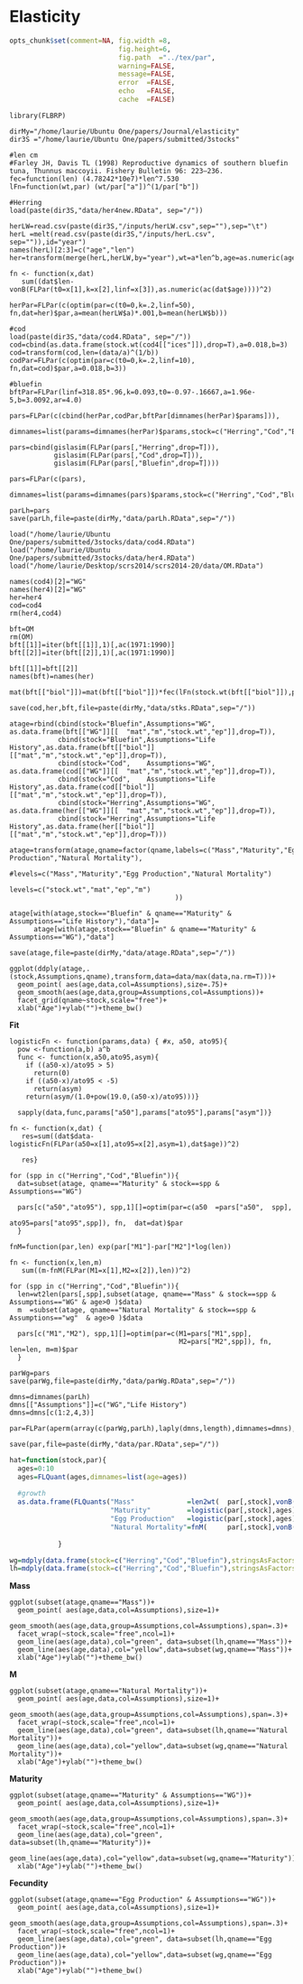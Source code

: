 Elasticity
========================================================

```r
opts_chunk$set(comment=NA, fig.width =8, 
                           fig.height=6,
                           fig.path  ="../tex/par",
                           warning=FALSE, 
                           message=FALSE, 
                           error  =FALSE, 
                           echo   =FALSE,
                           cache  =FALSE)
```


```r-par
library(FLBRP)

dirMy="/home/laurie/Ubuntu One/papers/Journal/elasticity"
dir3S ="/home/laurie/Ubuntu One/papers/submitted/3stocks"

#len cm
#Farley JH, Davis TL (1998) Reproductive dynamics of southern bluefin tuna, Thunnus maccoyii. Fishery Bulletin 96: 223–236.
fec=function(len) (4.78242*10e7)*len^7.530
lFn=function(wt,par) (wt/par["a"])^(1/par["b"])

#Herring
load(paste(dir3S,"data/her4new.RData", sep="/"))

herLW=read.csv(paste(dir3S,"/inputs/herLW.csv",sep=""),sep="\t")
herL =melt(read.csv(paste(dir3S,"/inputs/herL.csv", sep="")),id="year")
names(herL)[2:3]=c("age","len")
her=transform(merge(herL,herLW,by="year"),wt=a*len^b,age=as.numeric(age)-1)

fn <- function(x,dat) 
   sum((dat$len-vonB(FLPar(t0=x[1],k=x[2],linf=x[3]),as.numeric(ac(dat$age))))^2)
 
herPar=FLPar(c(optim(par=c(t0=0,k=.2,linf=50), fn,dat=her)$par,a=mean(herLW$a)*.001,b=mean(herLW$b)))

#cod
load(paste(dir3S,"data/cod4.RData", sep="/"))
cod=cbind(as.data.frame(stock.wt(cod4[["ices"]]),drop=T),a=0.018,b=3)
cod=transform(cod,len=(data/a)^(1/b))
codPar=FLPar(c(optim(par=c(t0=0,k=.2,linf=10), fn,dat=cod)$par,a=0.018,b=3))

#bluefin
bftPar=FLPar(linf=318.85*.96,k=0.093,t0=-0.97-.16667,a=1.96e-5,b=3.0092,ar=4.0)

pars=FLPar(c(cbind(herPar,codPar,bftPar[dimnames(herPar)$params])),
       dimnames=list(params=dimnames(herPar)$params,stock=c("Herring","Cod","Bluefin"),iter=1),units="NA")

pars=cbind(gislasim(FLPar(pars[,"Herring",drop=T])),
           gislasim(FLPar(pars[,"Cod",drop=T])),
           gislasim(FLPar(pars[,"Bluefin",drop=T])))

pars=FLPar(c(pars),
       dimnames=list(params=dimnames(pars)$params,stock=c("Herring","Cod","Bluefin"),iter=1),units="NA")

parLh=pars
save(parLh,file=paste(dirMy,"data/parLh.RData",sep="/"))
```

```r-stk
load("/home/laurie/Ubuntu One/papers/submitted/3stocks/data/cod4.RData")
load("/home/laurie/Ubuntu One/papers/submitted/3stocks/data/her4.RData")
load("/home/laurie/Desktop/scrs2014/scrs2014-20/data/OM.RData")

names(cod4)[2]="WG"
names(her4)[2]="WG"
her=her4
cod=cod4
rm(her4,cod4)

bft=OM
rm(OM)
bft[[1]]=iter(bft[[1]],1)[,ac(1971:1990)]
bft[[2]]=iter(bft[[2]],1)[,ac(1971:1990)]

bft[[1]]=bft[[2]]
names(bft)=names(her)

mat(bft[["biol"]])=mat(bft[["biol"]])*fec(lFn(stock.wt(bft[["biol"]]),pars[,"Bluefin"]))/stock.wt(bft[["biol"]])

save(cod,her,bft,file=paste(dirMy,"data/stks.RData",sep="/"))
```

```r-atage
atage=rbind(cbind(stock="Bluefin",Assumptions="WG",  as.data.frame(bft[["WG"]][[  "mat","m","stock.wt","ep"]],drop=T)),
            cbind(stock="Bluefin",Assumptions="Life History",as.data.frame(bft[["biol"]][["mat","m","stock.wt","ep"]],drop=T)),
            cbind(stock="Cod",    Assumptions="WG",  as.data.frame(cod[["WG"]][[  "mat","m","stock.wt","ep"]],drop=T)),
            cbind(stock="Cod",    Assumptions="Life History",as.data.frame(cod[["biol"]][["mat","m","stock.wt","ep"]],drop=T)),
            cbind(stock="Herring",Assumptions="WG",  as.data.frame(her[["WG"]][[  "mat","m","stock.wt","ep"]],drop=T)),
            cbind(stock="Herring",Assumptions="Life History",as.data.frame(her[["biol"]][["mat","m","stock.wt","ep"]],drop=T)))

atage=transform(atage,qname=factor(qname,labels=c("Mass","Maturity","Egg Production","Natural Mortality"),
                                         #levels=c("Mass","Maturity","Egg Production","Natural Mortality")
                                         levels=c("stock.wt","mat","ep","m")
                                         ))

atage[with(atage,stock=="Bluefin" & qname=="Maturity" & Assumptions=="Life History"),"data"]=
      atage[with(atage,stock=="Bluefin" & qname=="Maturity" & Assumptions=="WG"),"data"]

save(atage,file=paste(dirMy,"data/atage.RData",sep="/"))

ggplot(ddply(atage,.(stock,Assumptions,qname),transform,data=data/max(data,na.rm=T)))+
  geom_point( aes(age,data,col=Assumptions),size=.75)+
  geom_smooth(aes(age,data,group=Assumptions,col=Assumptions))+
  facet_grid(qname~stock,scale="free")+
  xlab("Age")+ylab("")+theme_bw()
```

**Fit**
```r-fit
logisticFn <- function(params,data) { #x, a50, ato95){
  pow <-function(a,b) a^b
  func <- function(x,a50,ato95,asym){
    if ((a50-x)/ato95 > 5)
      return(0)
    if ((a50-x)/ato95 < -5)
      return(asym)
    return(asym/(1.0+pow(19.0,(a50-x)/ato95)))}
  
  sapply(data,func,params["a50"],params["ato95"],params["asym"])} 

fn <- function(x,dat) {
   res=sum((dat$data-logisticFn(FLPar(a50=x[1],ato95=x[2],asym=1),dat$age))^2)
 
   res}

for (spp in c("Herring","Cod","Bluefin")){
  dat=subset(atage, qname=="Maturity" & stock==spp & Assumptions=="WG")
  
  pars[c("a50","ato95"), spp,1][]=optim(par=c(a50  =pars["a50",  spp],
                                              ato95=pars["ato95",spp]), fn,  dat=dat)$par
  }

fnM=function(par,len) exp(par["M1"]-par["M2"]*log(len))

fn <- function(x,len,m) 
   sum((m-fnM(FLPar(M1=x[1],M2=x[2]),len))^2)

for (spp in c("Herring","Cod","Bluefin")){
  len=wt2len(pars[,spp],subset(atage, qname=="Mass" & stock==spp & Assumptions=="WG" & age>0 )$data)
  m  =subset(atage, qname=="Natural Mortality" & stock==spp & Assumptions=="wg"  & age>0 )$data
  
  pars[c("M1","M2"), spp,1][]=optim(par=c(M1=pars["M1",spp],
                                          M2=pars["M2",spp]), fn,  len=len, m=m)$par
  }

parWg=pars
save(parWg,file=paste(dirMy,"data/parWg.RData",sep="/"))

dmns=dimnames(parLh)
dmns[["Assumptions"]]=c("WG","Life History")
dmns=dmns[c(1:2,4,3)]

par=FLPar(aperm(array(c(parWg,parLh),laply(dmns,length),dimnames=dmns),c(1,3,2,4)))

save(par,file=paste(dirMy,"data/par.RData",sep="/"))
```

```r
hat=function(stock,par){
  ages=0:10
  ages=FLQuant(ages,dimnames=list(age=ages))
            
  #growth
  as.data.frame(FLQuants("Mass"             =len2wt(  par[,stock],vonB(par[,stock],ages)),
                         "Maturity"         =logistic(par[,stock],ages),
                         "Egg Production"   =logistic(par[,stock],ages)*len2wt(  par[,stock],vonB(par[,stock],ages)),
                         "Natural Mortality"=fnM(     par[,stock],vonB(par[,stock],ages))),drop=T)
              
            }

wg=mdply(data.frame(stock=c("Herring","Cod","Bluefin"),stringsAsFactors=F),hat,par=parWg)
lh=mdply(data.frame(stock=c("Herring","Cod","Bluefin"),stringsAsFactors=F),hat,par=parLh)         
```

**Mass**
```r-mass
ggplot(subset(atage,qname=="Mass"))+
  geom_point( aes(age,data,col=Assumptions),size=1)+
  geom_smooth(aes(age,data,group=Assumptions,col=Assumptions),span=.3)+
  facet_wrap(~stock,scale="free",ncol=1)+
  geom_line(aes(age,data),col="green", data=subset(lh,qname=="Mass"))+
  geom_line(aes(age,data),col="yellow",data=subset(wg,qname=="Mass"))+
  xlab("Age")+ylab("")+theme_bw()
```

**M**
```r-m
ggplot(subset(atage,qname=="Natural Mortality"))+
  geom_point( aes(age,data,col=Assumptions),size=1)+
  geom_smooth(aes(age,data,group=Assumptions,col=Assumptions),span=.3)+
  facet_wrap(~stock,scale="free",ncol=1)+
  geom_line(aes(age,data),col="green", data=subset(lh,qname=="Natural Mortality"))+
  geom_line(aes(age,data),col="yellow",data=subset(wg,qname=="Natural Mortality"))+
  xlab("Age")+ylab("")+theme_bw()
```

**Maturity**
```r-mat
ggplot(subset(atage,qname=="Maturity" & Assumptions=="WG"))+
  geom_point( aes(age,data,col=Assumptions),size=1)+
  geom_smooth(aes(age,data,group=Assumptions,col=Assumptions),span=.3)+
  facet_wrap(~stock,scale="free",ncol=1)+
  geom_line(aes(age,data),col="green", data=subset(lh,qname=="Maturity"))+
  geom_line(aes(age,data),col="yellow",data=subset(wg,qname=="Maturity"))+
  xlab("Age")+ylab("")+theme_bw()
```

**Fecundity**
```r-fec
ggplot(subset(atage,qname=="Egg Production" & Assumptions=="WG"))+
  geom_point( aes(age,data,col=Assumptions),size=1)+
  geom_smooth(aes(age,data,group=Assumptions,col=Assumptions),span=.3)+
  facet_wrap(~stock,scale="free",ncol=1)+
  geom_line(aes(age,data),col="green", data=subset(lh,qname=="Egg Production"))+
  geom_line(aes(age,data),col="yellow",data=subset(wg,qname=="Egg Production"))+
  xlab("Age")+ylab("")+theme_bw()
```
